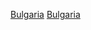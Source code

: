 {{Portal box|保加利亞|體育運動}}
{{Year by category
| m = 1
| c = 9
| d = 6
| y = 1
| cat     = 保加利亞體育
| sortkey = 體育
| parent  = 各年份保加利亞體育
| subcat  = 1961年保加利亞
}}

[[Category:1961年各國體育|Bulgaria]]
[[Category:1961年歐洲體育|Bulgaria]]